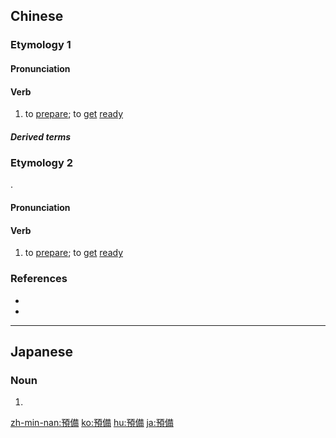 {{also|豫備|予備}}
==Chinese==
{{zh-forms|s=预备|t2=豫備}}

===Etymology 1===
{{rfe|zh}}

====Pronunciation====
{{zh-pron
|m=yùbèi
|c=jyu6 bei6
|h=pfs=yi-phi
|mn=xm,tp:ū-pī/qz:īr-pī/zz,kh:ī-pī
|cat=v
}}

====Verb====
{{zh-verb}}

# to [[prepare]]; to [[get]] [[ready]]
#: {{zh-x|各就各位 ，預備 ，跑 ！|On your marks, '''get set''', go!}}

=====Derived terms=====
{{zh-der|預備隊}}

===Etymology 2===
{{bor|nan|ja|-}} {{ja-r|預備|よび}}.

====Pronunciation====
{{zh-pron
|mn=tw:ió-bih/tw:iú-bih
|cat=v
}}

====Verb====
{{zh-verb}}

# {{lb|zh|Taiwanese Min Nan}} to [[prepare]]; to [[get]] [[ready]]

===References===
* {{thcwd|10355}}
* {{thcwd|31050}}

{{zh-cat|Elementary}}

----

==Japanese==
{{ja-kanjitab|よ|び|yomi=o}}
===Noun===
{{ja-noun|よび}}
#{{kyujitai spelling of|予備}}

{{attention|ja|may need checking}}

[[zh-min-nan:預備]]
[[ko:預備]]
[[hu:預備]]
[[ja:預備]]